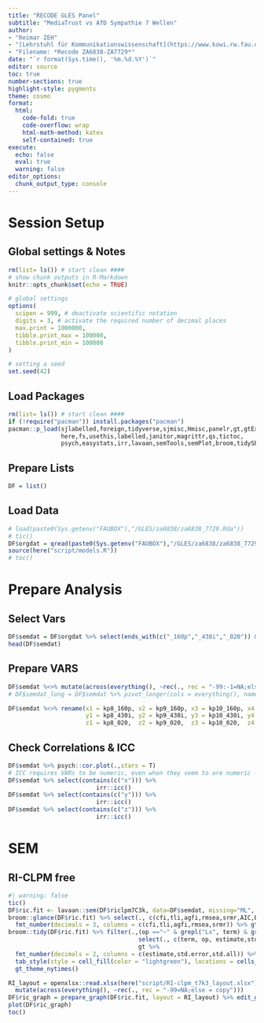 ```yaml
---
title: "RECODE GLES Panel"
subtitle: "MediaTrust vs AfD Sympathie 7 Wellen"
author:
- "Reimar ZEH"
- "[Lehrstuhl für Kommunikationswissenschaft](https://www.kowi.rw.fau.de)"
- "Filename: *Recode ZA6838-ZA7729*"
date: "`r format(Sys.time(), '%m.%d.%Y')`"
editor: source
toc: true
number-sections: true
highlight-style: pygments
theme: cosmo
format:
  html: 
    code-fold: true
    code-overflow: wrap
    html-math-method: katex
    self-contained: true
execute: 
  echo: false
  eval: true
  warning: false
editor_options: 
  chunk_output_type: console
---
```


# Session Setup

## Global settings & Notes

```r
rm(list= ls()) # start clean ####
# show chunk outputs in R-Markdown
knitr::opts_chunk$set(echo = TRUE)

# global settings
options(
  scipen = 999, # deactivate scientific notation
  digits = 3, # activate the required number of decimal places
  max.print = 1000000,
  tibble.print_max = 100000,
  tibble.print_min = 100000
)

# setting a seed
set.seed(42)
```

## Load Packages

```r
rm(list= ls()) # start clean ####
if (!require("pacman")) install.packages("pacman")
pacman::p_load(sjlabelled,foreign,tidyverse,sjmisc,Hmisc,panelr,gt,gtExtras,
               here,fs,usethis,labelled,janitor,magrittr,qs,tictoc,
               psych,easystats,irr,lavaan,semTools,semPlot,broom,tidySEM)
```

## Prepare Lists

```r
DF = list()
```

## Load Data

```r
# load(paste0(Sys.getenv("FAUBOX"),"/GLES/za6838/za6838_7729.Rda"))
# tic()
DF$orgdat = qread(paste0(Sys.getenv("FAUBOX"),"/GLES/za6838/za6838_7729.qs"))
source(here("script/models.R"))
# toc()
```


# Prepare Analysis
## Select Vars
```r
DF$semdat = DF$orgdat %>% select(ends_with(c("_160p","_430i","_020")) & starts_with(c("kp8","kp9","kp10","kp12","kp14","kp15","kp16")))
head(DF$semdat)
```




## Prepare VARS
```r
DF$semdat %<>% mutate(across(everything(), ~rec(., rec = "-99:-1=NA;else = copy")))
# DF$semdat_long = DF$semdat %>% pivot_longer(cols = everything(), names_to = c("set",".value"), names_sep = "_")

DF$semdat %<>% rename(x1 = kp8_160p, x2 = kp9_160p, x3 = kp10_160p, x4 = kp12_160p, x5 = kp14_160p, x6 = kp15_160p, x7 = kp16_160p,
                      y1 = kp8_430i, y2 = kp9_430i, y3 = kp10_430i, y4 = kp12_430i, y5 = kp14_430i, y6 = kp15_430i, y7 = kp16_430i,
                      z1 = kp8_020,  z2 = kp9_020,  z3 = kp10_020,  z4 = kp12_020,  z5 = kp14_020,  z6 = kp15_020,  z7 = kp16_020)
```


## Check Correlations & ICC
```r
DF$semdat %>% psych::cor.plot(.,stars = T)
# ICC requires VARs to be numeric, even when they seem to are numeric -> mutate!
DF$semdat %>% select(contains(c("x"))) %>% 
                         irr::icc()
DF$semdat %>% select(contains(c("y"))) %>% 
                         irr::icc()
DF$semdat %>% select(contains(c("z"))) %>% 
                         irr::icc()
```



# SEM
## RI-CLPM free
```r
#| warning: false
tic()
DF$ric.fit <- lavaan::sem(DF$riclpm7C3k, data=DF$semdat, missing="ML", estimator = "MLR", mimic="Mplus", meanstructure = T)
broom::glance(DF$ric.fit) %>% select(., c(cfi,tli,agfi,rmsea,srmr,AIC,BIC)) %>% gt() %>% 
  fmt_number(decimals = 3, columns = c(cfi,tli,agfi,rmsea,srmr)) %>% gt_theme_nytimes()
broom::tidy(DF$ric.fit) %>% filter(.,(op =="~" & grepl("Lx", term) & grepl("Ly", term) )|(op =="~" & grepl("Lx", term) & grepl("Lz", term))|(op =="~" & grepl("Ly", term) & grepl("Lz", term))) %>%
                                     select(., c(term, op, estimate,std.error,p.value,std.all)) %>%
                                     gt %>% 
  fmt_number(decimals = 2, columns = c(estimate,std.error,std.all)) %>% fmt_number(decimals = 3, columns = p.value) %>%
  tab_style(style = cell_fill(color = "lightgreen"), locations = cells_body(columns = c(term,estimate,std.all), rows = p.value < 0.05)) %>%
  gt_theme_nytimes()

RI_layout = openxlsx::read.xlsx(here("script/RI-clpm_t7k3_layout.xlsx")) %>%
  mutate(across(everything(), ~rec(., rec = "-99=NA;else = copy")))
DF$ric_graph = prepare_graph(DF$ric.fit, layout = RI_layout) %>% edit_graph({label_location = 0.8}, element = "edges") %>%edit_graph({ label = paste(est_sig_std)}, element="edges")
plot(DF$ric_graph)
toc()
```